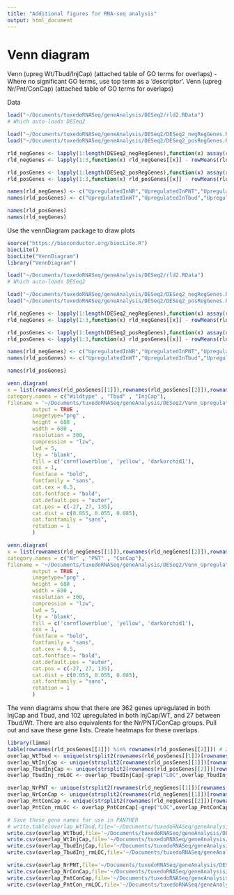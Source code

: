 ```yaml
---
title: "Additional figures for RNA-seq analysis"
output: html_document
---
```



Venn diagram
======================
Venn (upreg Wt/Tbud/InjCap) (attached table of GO terms for overlaps) 
	- Where no significant GO terms, use top term as a ‘descriptor’. 
Venn (upreg Nr/Pnt/ConCap) (attached table of GO terms for overlaps)

Data
```r
load("~/Documents/tuxedoRNASeq/geneAnalysis/DESeq2/rld2.RData")
# Which auto-loads DESeq2

load("~/Documents/tuxedoRNASeq/geneAnalysis/DESeq2/DESeq2_negRegGenes.RData")
load("~/Documents/tuxedoRNASeq/geneAnalysis/DESeq2/DESeq2_posRegGenes.RData")

rld_negGenes <- lapply(1:length(DESeq2_negRegGenes),function(x) assay(rld2)[which(rownames(assay(rld2)) %in%DESeq2_negRegGenes[[x]]),])
rld_negGenes <- lapply(1:3,function(x) rld_negGenes[[x]] - rowMeans(rld_negGenes[[x]]))

rld_posGenes <- lapply(1:length(DESeq2_posRegGenes),function(x) assay(rld2)[which(rownames(assay(rld2)) %in%DESeq2_posRegGenes[[x]]),])
rld_posGenes <- lapply(1:3,function(x) rld_posGenes[[x]] - rowMeans(rld_posGenes[[x]]))

names(rld_negGenes) <- c("UpregulatedInNR","UpregulatedInPNT","UpregulatedInInjCap")
names(rld_posGenes) <- c("UpregulatedInWT","UpregulatedInTbud","UpregulatedInConCap")

names(rld_posGenes)
names(rld_negGenes)
```


Use the vennDiagram package to draw plots

```r
source("https://bioconductor.org/biocLite.R")
biocLite()
biocLite("VennDiagram")
library("VennDiagram")

load("~/Documents/tuxedoRNASeq/geneAnalysis/DESeq2/rld2.RData")
# Which auto-loads DESeq2

load("~/Documents/tuxedoRNASeq/geneAnalysis/DESeq2/DESeq2_negRegGenes.RData")
load("~/Documents/tuxedoRNASeq/geneAnalysis/DESeq2/DESeq2_posRegGenes.RData")

rld_negGenes <- lapply(1:length(DESeq2_negRegGenes),function(x) assay(rld2)[which(rownames(assay(rld2)) %in%DESeq2_negRegGenes[[x]]),])
rld_negGenes <- lapply(1:3,function(x) rld_negGenes[[x]] - rowMeans(rld_negGenes[[x]]))

rld_posGenes <- lapply(1:length(DESeq2_posRegGenes),function(x) assay(rld2)[which(rownames(assay(rld2)) %in%DESeq2_posRegGenes[[x]]),])
rld_posGenes <- lapply(1:3,function(x) rld_posGenes[[x]] - rowMeans(rld_posGenes[[x]]))

names(rld_negGenes) <- c("UpregulatedInNR","UpregulatedInPNT","UpregulatedInInjCap")
names(rld_posGenes) <- c("UpregulatedInWT","UpregulatedInTbud","UpregulatedInConCap")

names(rld_posGenes)

venn.diagram(
x = list(rownames(rld_posGenes[[1]]),rownames(rld_posGenes[[2]]),rownames(rld_negGenes[[3]])),
category.names = c("Wildtype" , "Tbud" , "InjCap"),
filename = '~/Documents/tuxedoRNASeq/geneAnalysis/DESeq2/Venn_UpregulatedIn_wtTbudInjCap',
        output = TRUE ,
        imagetype="png" ,
        height = 680 , 
        width = 680 , 
        resolution = 300,
        compression = "lzw",
        lwd = 5,
        lty = 'blank', 
        fill = c('cornflowerblue', 'yellow', 'darkorchid1'),
        cex = 1,
        fontface = "bold",
        fontfamily = "sans",
        cat.cex = 0.5,
        cat.fontface = "bold",
        cat.default.pos = "outer",
        cat.pos = c(-27, 27, 135),
        cat.dist = c(0.055, 0.055, 0.085),
        cat.fontfamily = "sans",
        rotation = 1
        )

venn.diagram(
x = list(rownames(rld_negGenes[[1]]),rownames(rld_negGenes[[2]]),rownames(rld_posGenes[[3]])),
category.names = c("Nr" , "PNT" , "ConCap"),
filename = '~/Documents/tuxedoRNASeq/geneAnalysis/DESeq2/Venn_UpregulatedIn_nrPntConCap',
        output = TRUE ,
        imagetype="png" ,
        height = 680 , 
        width = 680 , 
        resolution = 300,
        compression = "lzw",
        lwd = 5,
        lty = 'blank', 
        fill = c('cornflowerblue', 'yellow', 'darkorchid1'),
        cex = 1,
        fontface = "bold",
        fontfamily = "sans",
        cat.cex = 0.5,
        cat.fontface = "bold",
        cat.default.pos = "outer",
        cat.pos = c(-27, 27, 135),
        cat.dist = c(0.055, 0.055, 0.085),
        cat.fontfamily = "sans",
        rotation = 1
        )

```


The venn diagrams show that there are 362 genes upregulated in both InjCap and Tbud, and 102 upregulated in both InjCap/WT, and 27 between Tbud/Wt. 
There are also equivalents for the Nr/PNT/ConCap groups.
Pull out and save these gene lists.
Create heatmaps for these overlaps.
```r
library(limma)
table(rownames(rld_posGenes[[1]]) %in% rownames(rld_posGenes[[2]])) # 27 genes overlap
overlap_WtTbud <- unique(strsplit2(rownames(rld_posGenes[[1]])[rownames(rld_posGenes[[1]]) %in% rownames(rld_posGenes[[2]])],".",fixed=T)[,1])
overlap_WtInjCap <- unique(strsplit2(rownames(rld_posGenes[[1]])[rownames(rld_posGenes[[1]]) %in% rownames(rld_negGenes[[3]])],".",fixed=T)[,1])
overlap_TbudInjCap <- unique(strsplit2(rownames(rld_posGenes[[2]])[rownames(rld_posGenes[[2]]) %in% rownames(rld_negGenes[[3]])],".",fixed=T)[,1])
overlap_TbudInj_rmLOC <- overlap_TbudInjCap[-grep("LOC",overlap_TbudInjCap)]

overlap_NrPNT <- unique(strsplit2(rownames(rld_negGenes[[1]])[rownames(rld_negGenes[[1]]) %in% rownames(rld_negGenes[[2]])],".",fixed=T)[,1])
overlap_NrConCap <- unique(strsplit2(rownames(rld_negGenes[[1]])[rownames(rld_negGenes[[1]]) %in% rownames(rld_posGenes[[3]])],".",fixed=T)[,1])
overlap_PntConCap <- unique(strsplit2(rownames(rld_negGenes[[2]])[rownames(rld_negGenes[[2]]) %in% rownames(rld_posGenes[[3]])],".",fixed=T)[,1])
overlap_PntCon_rmLOC <- overlap_PntConCap[-grep("LOC",overlap_PntConCap)]

# Save these gene names for use in PANTHER
# write.table(overlap_WtTbud,file='~/Documents/tuxedoRNASeq/geneAnalysis/DESeq2/refseqGeneNames/overlap_WtTbud.csv',sep="\t",row.names=F, col.names=F) Doesn't work with PANTHER for some reason
write.csv(overlap_WtTbud,file='~/Documents/tuxedoRNASeq/geneAnalysis/DESeq2/refseqGeneNames/overlap_WtTbud.csv')
write.csv(overlap_WtInjCap,file='~/Documents/tuxedoRNASeq/geneAnalysis/DESeq2/refseqGeneNames/overlap_WtInjCap.csv')
write.csv(overlap_TbudInjCap,file='~/Documents/tuxedoRNASeq/geneAnalysis/DESeq2/refseqGeneNames/overlap_TbudInjCap.csv')
write.csv(overlap_TbudInj_rmLOC,file='~/Documents/tuxedoRNASeq/geneAnalysis/DESeq2/refseqGeneNames/overlap_TbudInj_rmLOC.csv')

write.csv(overlap_NrPNT,file='~/Documents/tuxedoRNASeq/geneAnalysis/DESeq2/refseqGeneNames/overlap_NrPNT.csv')
write.csv(overlap_NrConCap,file='~/Documents/tuxedoRNASeq/geneAnalysis/DESeq2/refseqGeneNames/overlap_NrConCap.csv')
write.csv(overlap_PntConCap,file='~/Documents/tuxedoRNASeq/geneAnalysis/DESeq2/refseqGeneNames/overlap_PntConCap.csv')
write.csv(overlap_PntCon_rmLOC,file='~/Documents/tuxedoRNASeq/geneAnalysis/DESeq2/refseqGeneNames/overlap_PntCon_rmLOC.csv')
```



